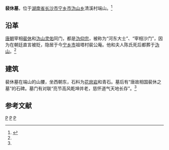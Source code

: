 {{文物保护单位
| 级别 = 省级
| 省区市 = 湖南省
| 名称 = 裴休墓
| 图片 = 
| 编号 = 
| 分类 = 古建筑、历史纪念建筑物
| 时代 = [[唐朝|唐]]
| 所在 = [[长沙市|长沙市]][[宁乡市|宁乡市]][[沩山乡|沩山乡]]
| 登录 = 1983年10月10日
}}
'''裴休墓'''，位于[[湖南省|湖南省]][[长沙市|长沙市]][[宁乡市|宁乡市]][[沩山乡|沩山乡]]清溪村端山。<ref name="book">{{cite book |author1=黄海潮|author2=姜宏照|title=《宁乡史地》|year=2002|publisher=南方出版社|location=海南省海口市|pages=52|isbn=7-80660-538-X}}</ref>

== 沿革 ==
[[唐朝|唐朝]]宰相[[裴休|裴休]]和[[沩山灵佑|沩山灵佑]]同门，都是[[沩仰宗|沩仰宗]]，被称为“河东大士”、“宰相沙门”，因为在朝廷直言被贬，隐居于今[[宁乡市|宁乡市]]祖塔村裴公庵。他和夫人陈氏死后都葬于[[沩山|沩山]]。<ref name="book" />

== 建筑 ==
裴休墓在端山的山腰，坐西朝东，石料为[[花岗岩|花岗岩]]和青石。墓后有“唐故相国裴休之墓”的石碑。墓门有对联“亮节高风乾坤并老，慈怀道气天地长存”。<ref name="book" />

==参考文献==
<div class="references-small">
<references></references>
</div>
{{宁乡县历史文化}}
{{长沙市境内的湖南省文物保护单位}}

{{DEFAULTSORT:Pei裴休}}
[[Category:长沙旅游景点|P]]
[[Category:湖南历史文化遗迹|P]]
[[Category:长沙名人故居|P]]